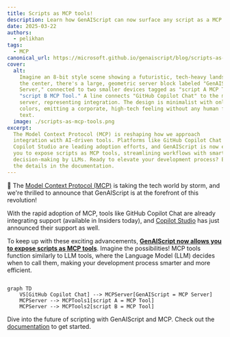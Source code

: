 ```yaml
---
title: Scripts as MCP tools!
description: Learn how GenAIScript can now surface any script as a MCP tool.
date: 2025-03-22
authors:
  - pelikhan
tags:
  - MCP
canonical_url: https://microsoft.github.io/genaiscript/blog/scripts-as-mcp-tools
cover:
  alt:
    Imagine an 8-bit style scene showing a futuristic, tech-heavy landscape. In
    the center, there's a large, geometric server block labeled "GenAIScript MCP
    Server," connected to two smaller devices tagged as "script A MCP Tool" and
    "script B MCP Tool." A line connects "GitHub Copilot Chat" to the main
    server, representing integration. The design is minimalist with only five
    colors, emitting a corporate, high-tech feeling without any human figures or
    text.
  image: ./scripts-as-mcp-tools.png
excerpt:
  The Model Context Protocol (MCP) is reshaping how we approach
  integration with AI-driven tools. Platforms like GitHub Copilot Chat and
  Copilot Studio are leading adoption efforts, and GenAIScript is now enabling
  you to expose scripts as MCP tools, streamlining workflows with smarter
  decision-making by LLMs. Ready to elevate your development process? Explore
  the details in the documentation.
---
```



<BlogNarration />

🚀 The [Model Context Protocol (MCP)](https://modelcontextprotocol.io/introduction) is taking the tech world by storm, and we're thrilled to announce that GenAIScript is at the forefront of this revolution!

With the rapid adoption of MCP, tools like GitHub Copilot Chat are already integrating support (available in Insiders today), and [Copilot Studio](https://www.microsoft.com/en-us/microsoft-copilot/blog/copilot-studio/introducing-model-context-protocol-mcp-in-copilot-studio-simplified-integration-with-ai-apps-and-agents/) has just announced their support as well.

To keep up with these exciting advancements, **[GenAIScript now allows you to expose scripts as MCP tools](/genaiscript/reference/scripts/mcp-server)**. Imagine the possibilities! MCP tools function similarly to LLM tools, where the Language Model (LLM) decides when to call them, making your development process smarter and more efficient.

```mermaid

graph TD
    VS[GitHub Copilot Chat] --> MCPServer[GenAIScript = MCP Server]
    MCPServer --> MCPTools1[script A = MCP Tool]
    MCPServer --> MCPTools2[script B = MCP Tool]

```

Dive into the future of scripting with GenAIScript and MCP. Check out the [documentation](/genaiscript/reference/scripts/mcp-server) to get started.
